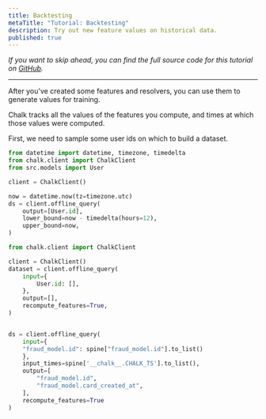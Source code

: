 ```yaml
---
title: Backtesting
metaTitle: "Tutorial: Backtesting"
description: Try out new feature values on historical data.
published: true
---
```


*If you want to skip ahead, you can find the full source code for this tutorial on
[GitHub](https://github.com/chalk-ai/fraud-example).*

---

After you've created some features and resolvers,
you can use them to generate values for training.

Chalk tracks all the values of the features you
compute, and times at which those values were
computed.

First, we need to sample some user ids on which to
build a dataset.

```python datascience/notebook.ipynb
from datetime import datetime, timezone, timedelta
from chalk.client import ChalkClient
from src.models import User

client = ChalkClient()

now = datetime.now(tz=timezone.utc)
ds = client.offline_query(
    output=[User.id],
    lower_bound=now - timedelta(hours=12),
    upper_bound=now,
)

```

```python datascience/notebook.ipynb
from chalk.client import ChalkClient

client = ChalkClient()
dataset = client.offline_query(
    input={
        User.id: [],
    },
    output=[],
    recompute_features=True,
)


ds = client.offline_query(
    input={
    "fraud_model.id": spine["fraud_model.id"].to_list()
    },
    input_times=spine['__chalk__.CHALK_TS'].to_list(),
    output=[
        "fraud_model.id",
        "fraud_model.card_created_at",
    ],
    recompute_features=True
)
```